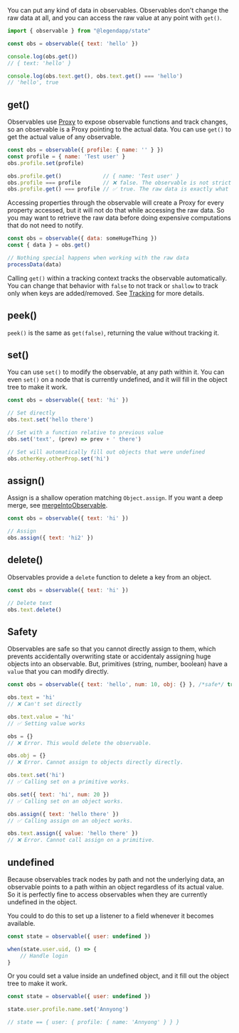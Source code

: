 You can put any kind of data in observables. Observables don't change the raw data at all, and you can access the raw value at any point with `get()`.

```js
import { observable } from "@legendapp/state"

const obs = observable({ text: 'hello' })

console.log(obs.get())
// { text: 'hello' }

console.log(obs.text.get(), obs.text.get() === 'hello')
// 'hello', true
```

## get()

Observables use [Proxy](https://developer.mozilla.org/en-US/docs/Web/JavaScript/Reference/Global_Objects/Proxy) to expose observable functions and track changes, so an observable is a Proxy pointing to the actual data. You can use `get()` to get the actual value of any observable.

```js
const obs = observable({ profile: { name: '' } })
const profile = { name: 'Test user' }
obs.profile.set(profile)

obs.profile.get()             // { name: 'Test user' }
obs.profile === profile       // ❌ false. The observable is not strictly equal to profile.
obs.profile.get() === profile // ✅ true. The raw data is exactly what was set.
```

Accessing properties through the observable will create a Proxy for every property accessed, but it will not do that while accessing the raw data. So you may want to retrieve the raw data before doing expensive computations that do not need to notify.

```js
const obs = observable({ data: someHugeThing })
const { data } = obs.get()

// Nothing special happens when working with the raw data
processData(data)
```

Calling `get()` within a tracking context tracks the observable automatically. You can change that behavior with `false` to not track or `shallow` to track only when keys are added/removed. See [Tracking](../tracking) for more details.

## peek()

`peek()` is the same as `get(false)`, returning the value without tracking it.

## set()

You can use `set()` to modify the observable, at any path within it. You can even `set()` on a node that is currently undefined, and it will fill in the object tree to make it work.

```js
const obs = observable({ text: 'hi' })

// Set directly
obs.text.set('hello there')

// Set with a function relative to previous value
obs.set('text', (prev) => prev + ' there')

// Set will automatically fill out objects that were undefined
obs.otherKey.otherProp.set('hi')
```

## assign()

Assign is a shallow operation matching `Object.assign`. If you want a deep merge, see [mergeIntoObservable](../helper-functions#mergeintoobservable).

```js
const obs = observable({ text: 'hi' })

// Assign
obs.assign({ text: 'hi2' })
```

## delete()

Observables provide a `delete` function to delete a key from an object.

```js
const obs = observable({ text: 'hi' })

// Delete text
obs.text.delete()
```

## Safety

Observables are safe so that you cannot directly assign to them, which prevents accidentally overwriting state or accidentaly assigning huge objects into an observable. But, primitives (string, number, boolean) have a `value` that you can modify directly.

```js
const obs = observable({ text: 'hello', num: 10, obj: {} }, /*safe*/ true)

obs.text = 'hi'
// ❌ Can't set directly

obs.text.value = 'hi'
// ✅ Setting value works

obs = {}
// ❌ Error. This would delete the observable.

obs.obj = {}
// ❌ Error. Cannot assign to objects directly directly.

obs.text.set('hi')
// ✅ Calling set on a primitive works.

obs.set({ text: 'hi', num: 20 })
// ✅ Calling set on an object works.

obs.assign({ text: 'hello there' })
// ✅ Calling assign on an object works.

obs.text.assign({ value: 'hello there' })
// ❌ Error. Cannot call assign on a primitive.
```

## undefined

Because observables track nodes by path and not the underlying data, an observable points to a path within an object regardless of its actual value. So it is perfectly fine to access observables when they are currently undefined in the object.

You could to do this to set up a listener to a field whenever it becomes available.

```jsx
const state = observable({ user: undefined })

when(state.user.uid, () => {
    // Handle login
}
```

Or you could set a value inside an undefined object, and it fill out the object tree to make it work.

```jsx
const state = observable({ user: undefined })

state.user.profile.name.set('Annyong')

// state == { user: { profile: { name: 'Annyong' } } }
```